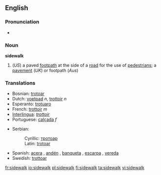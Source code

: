 ==English==
{{wikipedia}}

===Pronunciation===
*{{audio|en-us-sidewalk.ogg|Audio (US)}}

===Noun===
'''sidewalk'''
#(''US'') a paved [[footpath]] at the side of a [[road]] for the use of [[pedestrian]]s; a [[pavement]] (''UK'') or footpath (''Aus'')

===Translations===
{{top}}
*Bosnian: [[trotoar]] {{m}}
*Dutch: [[voetpad]] ''n'', [[trottoir]] ''n''
*Esperanto: [[trotuaro]]
*French: [[trottoir]] ''m''
*[[Interlingua]]: ''[[trottoir]]''
*Portuguese: [[calçada]] ''f''
{{mid}}
*Serbian:
*:Cyrillic: [[тротоар]] {{m}}
*:Latin: [[trotoar#Serbian|trotoar]] {{m}}
*Spanish:  [[acera]] {{f}}, [[andén]] {{m}} {{italbrac|Colombia}}, [[banqueta]] {{f}} {{italbrac|Guatemala|Mexico}}, [[escarpa]] {{f}} {{italbrac|Southeastern Mexico}}, [[vereda]] {{f}} {{italbrac|Argentina|Chile|Paraguay|Uruguay}}
*Swedish: [[trottoar]]
{{bottom}}

[[fr:sidewalk]]
[[io:sidewalk]]
[[pl:sidewalk]]
[[fi:sidewalk]]
[[ta:sidewalk]]
[[vi:sidewalk]]